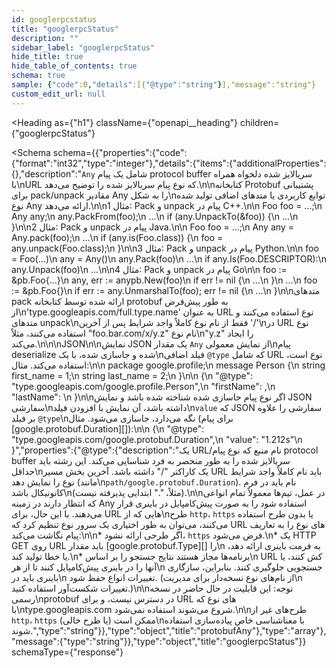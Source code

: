 ```yaml
---
id: googlerpcstatus
title: "googlerpcStatus"
description: ""
sidebar_label: "googlerpcStatus"
hide_title: true
hide_table_of_contents: true
schema: true
sample: {"code":0,"details":[{"@type":"string"}],"message":"string"}
custom_edit_url: null
---
```



<Heading
  as={"h1"}
  className={"openapi__heading"}
  children={"googlerpcStatus"}
>
</Heading>





<Schema
  schema={{"properties":{"code":{"format":"int32","type":"integer"},"details":{"items":{"additionalProperties":{},"description":"`Any` شامل یک پیام protocol buffer سریالایز شده دلخواه همراه با\nURL که نوع پیام سریالایز شده را توضیح می‌دهد.\n\nکتابخانه Protobuf پشتیبانی برای pack/unpack مقادیر Any را به شکل\nتوابع کاربردی یا متدهای اضافی تولید شده نوع Any ارائه می‌دهد.\n\nمثال 1: Pack و unpack پیام در C++.\n\n    Foo foo = ...;\n    Any any;\n    any.PackFrom(foo);\n    ...\n    if (any.UnpackTo(&foo)) {\n      ...\n    }\n\nمثال 2: Pack و unpack پیام در Java.\n\n    Foo foo = ...;\n    Any any = Any.pack(foo);\n    ...\n    if (any.is(Foo.class)) {\n      foo = any.unpack(Foo.class);\n    }\n\nمثال 3: Pack و unpack پیام در Python.\n\n    foo = Foo(...)\n    any = Any()\n    any.Pack(foo)\n    ...\n    if any.Is(Foo.DESCRIPTOR):\n      any.Unpack(foo)\n      ...\n\nمثال 4: Pack و unpack پیام در Go\n\n     foo := &pb.Foo{...}\n     any, err := anypb.New(foo)\n     if err != nil {\n       ...\n     }\n     ...\n     foo := &pb.Foo{}\n     if err := any.UnmarshalTo(foo); err != nil {\n       ...\n     }\n\nمتدهای pack ارائه شده توسط کتابخانه protobuf به طور پیش‌فرض از\n'type.googleapis.com/full.type.name' به عنوان URL نوع استفاده می‌کنند و متدهای unpack\nفقط از نام نوع کاملاً واجد شرایط پس از آخرین '/'\nدر URL نوع استفاده می‌کنند، مثلاً \"foo.bar.com/x/y.z\" نام نوع\n\"y.z\" را ایجاد می‌کند.\n\n\nJSON\n\nنمایش JSON یک مقدار `Any` از نمایش معمولی\nپیام deserialize شده و جاسازی شده، با یک\nفیلد اضافی `@type` که شامل URL نوع است، استفاده می‌کند. مثال:\n\n    package google.profile;\n    message Person {\n      string first_name = 1;\n      string last_name = 2;\n    }\n\n    {\n      \"@type\": \"type.googleapis.com/google.profile.Person\",\n      \"firstName\": <string>,\n      \"lastName\": <string>\n    }\n\nاگر نوع پیام جاسازی شده شناخته شده باشد و نمایش JSON سفارشی\nداشته باشد، آن نمایش با افزودن فیلد\n`value` که JSON سفارشی را علاوه بر فیلد `@type`\nنگه می‌دارد، جاسازی می‌شود. مثال (برای پیام [google.protobuf.Duration][]):\n\n    {\n      \"@type\": \"type.googleapis.com/google.protobuf.Duration\",\n      \"value\": \"1.212s\"\n    }","properties":{"@type":{"description":"یک URL/نام منبع که نوع پیام protocol buffer سریالایز شده را به طور منحصر به فرد شناسایی می‌کند. این رشته باید حداقل\nیک کاراکتر \"/\" داشته باشد. آخرین بخش مسیر URL باید نام کاملاً واجد شرایط نوع را نمایش دهد (مانند\n`path/google.protobuf.Duration`). نام باید در فرم کانونیکال باشد\n(مثلاً، \".\" ابتدایی پذیرفته نیست).\n\nدر عمل، تیم‌ها معمولاً تمام انواعی که انتظار دارند در زمینه Any استفاده شود را به صورت پیش‌کامپایل در باینری قرار می‌دهند. با این حال، برای URL هایی که از\nطرح `http`، `https` یا بدون طرح استفاده می‌کنند، می‌توان به طور اختیاری یک سرور نوع تنظیم کرد که URL های نوع را به تعاریف پیام نگاشت می‌کند:\n\n* اگر طرحی ارائه نشود، `https` فرض می‌شود.\n* یک HTTP GET روی URL باید مقدار [google.protobuf.Type][] را\n  به فرمت باینری ارائه دهد، یا خطا تولید کند.\n* برنامه‌ها مجاز هستند نتایج جستجو را بر اساس\n  URL کش کنند، یا آنها را در باینری پیش‌کامپایل کنند تا از هر\n  جستجویی جلوگیری کنند. بنابراین، سازگاری باینری باید در\n  تغییرات انواع حفظ شود. (از نام‌های نوع نسخه‌دار برای مدیریت\n  تغییرات شکست‌آور استفاده کنید.)\n\nتوجه: این قابلیت در حال حاضر در نسخه رسمی\nprotobuf در دسترس نیست، و برای URL های نوع که با\ntype.googleapis.com شروع می‌شوند استفاده نمی‌شود.\n\nطرح‌های غیر از `http`، `https` (یا طرح خالی) ممکن است\nبا معناشناسی خاص پیاده‌سازی استفاده شوند.","type":"string"}},"type":"object","title":"protobufAny"},"type":"array"},"message":{"type":"string"}},"type":"object","title":"googlerpcStatus"}}
  schemaType={"response"}
>
  
</Schema>
            